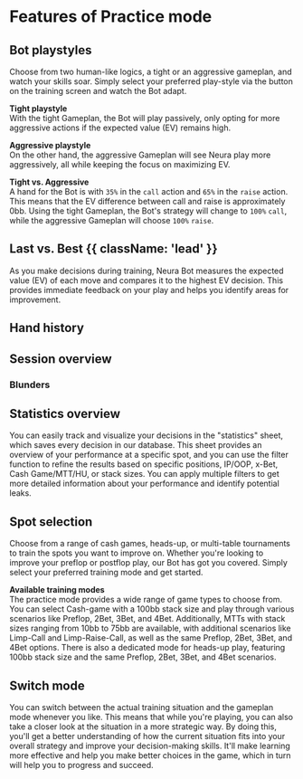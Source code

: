 
# Features of Practice mode

## Bot playstyles

Choose from two human-like logics, a tight or an aggressive gameplan, and watch your skills soar. Simply select your preferred play-style via the button on the training screen and watch the Bot adapt.

**Tight playstyle** <br />
With the tight Gameplan, the Bot will play passively, only opting for more aggressive actions if the expected value (EV) remains high.

**Aggressive playstyle** <br />
On the other hand, the aggressive Gameplan will see Neura play more aggressively, all while keeping the focus on maximizing EV.

**Tight vs. Aggressive** <br />
A hand for the Bot is with `35%` in the `call` action and `65%` in the `raise` action. This means that the EV difference between call and raise is approximately 0bb. Using the tight Gameplan, the Bot's strategy will change to `100%` `call`, while the aggressive Gameplan will choose `100%` `raise`.

## Last vs. Best {{ className: 'lead' }}

<LastVsBest />

As you make decisions during training, Neura Bot measures the expected value (EV) of each move and compares it to the highest EV decision. This provides immediate feedback on your play and helps you identify areas for improvement.

## Hand history

<HandHistory />

## Session overview

<SessionStats />

### Blunders

<BlunderMessage />

## Statistics overview

You can easily track and visualize your decisions in the "statistics" sheet, which saves every decision in our database. This sheet provides an overview of your performance at a specific spot, and you can use the filter function to refine the results based on specific positions, IP/OOP, x-Bet, Cash Game/MTT/HU, or stack sizes. You can apply multiple filters to get more detailed information about your performance and identify potential leaks.

## Spot selection

Choose from a range of cash games, heads-up, or multi-table tournaments to train the spots you want to improve on.
Whether you're looking to improve your preflop or postflop play, our Bot has got you covered. Simply select your preferred training mode and get started.

**Available training modes** <br />
The practice mode provides a wide range of game types to choose from.
You can select Cash-game with a 100bb stack size and play through various scenarios like Preflop, 2Bet, 3Bet, and 4Bet.
Additionally, MTTs with stack sizes ranging from 10bb to 75bb are available, with additional scenarios like Limp-Call and Limp-Raise-Call, as well as the same Preflop, 2Bet, 3Bet, and 4Bet options.
There is also a dedicated mode for heads-up play, featuring 100bb stack size and the same Preflop, 2Bet, 3Bet, and 4Bet scenarios.

## Switch mode

You can switch between the actual training situation and the gameplan mode whenever you like. This means that while you're playing, you can also take a closer look at the situation in a more strategic way.
By doing this, you'll get a better understanding of how the current situation fits into your overall strategy and improve your decision-making skills. It'll make learning more effective and help you make better choices in the game, which in turn will help you to progress and succeed.

